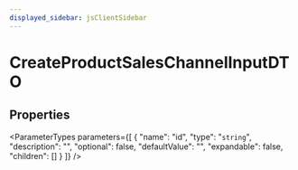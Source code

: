 ```yaml
---
displayed_sidebar: jsClientSidebar
---
```



# CreateProductSalesChannelInputDTO

## Properties

<ParameterTypes parameters={[
  {
    "name": "id",
    "type": "`string`",
    "description": "",
    "optional": false,
    "defaultValue": "",
    "expandable": false,
    "children": []
  }
]} />
